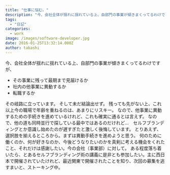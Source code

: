 ```yaml
---
title: "仕事に悩む。"
description: "今、会社全体が揺れに揺れている上、自部門の事業が傾きまくってるわけですが、その事業に残って最期まで見届けるか社内の他事業に異動するか転職するかその岐路に立ってい..."
tags:
  - "日記"
categories:
  - work
image: /images/software-developer.jpg
date: 2016-01-25T13:32:14.000Z
author: takashi
---
```



今、会社全体が揺れに揺れている上、自部門の事業が傾きまくってるわけですが、
<ul>
<li>その事業に残って最期まで見届けるか</li>
<li>社内の他事業に異動するか</li>
<li>転職するか</li>
</ul>
その岐路に立っています。
そして未だ結論出せず。
残っても先がない上、これ以上今の職場で年齢を重ねるのは、あまりにリスキー。
なので、他事業に異動するための手続きを進めているけれど、これも確実に通るとは言えず。
なので、他の道も同時並行で探している最中ではあるのだけれど…　セルフブランディングとか意識し始めたのが遅すぎたと激しく後悔しています。
とりあえず、選択肢を揃えるところから。まずは異動手続きを進めようと思う。
何のために働くのか、何が好きなのか、今後どうなりたいのかを真剣に考える機会をくれたこと、それだけは感謝したい。今の会社（事業部）に対して。
ある程度落ち着いたら、とあるセルフブランディング術の講義に是非とも参加したい。主に西日本で開催されていたけれど、最近関東で開催されたことを知り、次回の募集を逃すまいと、ストーキング中。